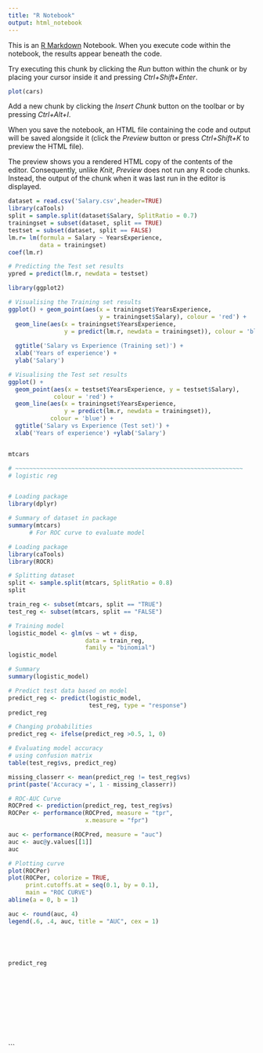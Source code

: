 ```yaml
---
title: "R Notebook"
output: html_notebook
---
```


This is an [R Markdown](http://rmarkdown.rstudio.com) Notebook. When you execute code within the notebook, the results appear beneath the code. 

Try executing this chunk by clicking the *Run* button within the chunk or by placing your cursor inside it and pressing *Ctrl+Shift+Enter*. 

```r
plot(cars)
```

Add a new chunk by clicking the *Insert Chunk* button on the toolbar or by pressing *Ctrl+Alt+I*.

When you save the notebook, an HTML file containing the code and output will be saved alongside it (click the *Preview* button or press *Ctrl+Shift+K* to preview the HTML file).

The preview shows you a rendered HTML copy of the contents of the editor. Consequently, unlike *Knit*, *Preview* does not run any R code chunks. Instead, the output of the chunk when it was last run in the editor is displayed.




```r
dataset = read.csv('Salary.csv',header=TRUE)
library(caTools)
split = sample.split(dataset$Salary, SplitRatio = 0.7)
trainingset = subset(dataset, split == TRUE)
testset = subset(dataset, split == FALSE)
lm.r= lm(formula = Salary ~ YearsExperience,
         data = trainingset)
coef(lm.r)

# Predicting the Test set results
ypred = predict(lm.r, newdata = testset)

library(ggplot2)

# Visualising the Training set results
ggplot() + geom_point(aes(x = trainingset$YearsExperience,
                          y = trainingset$Salary), colour = 'red') +
  geom_line(aes(x = trainingset$YearsExperience,
                y = predict(lm.r, newdata = trainingset)), colour = 'blue') +
  
  ggtitle('Salary vs Experience (Training set)') +
  xlab('Years of experience') +
  ylab('Salary')

# Visualising the Test set results
ggplot() +
  geom_point(aes(x = testset$YearsExperience, y = testset$Salary),
             colour = 'red') +
  geom_line(aes(x = trainingset$YearsExperience,
                y = predict(lm.r, newdata = trainingset)),
            colour = 'blue') +
  ggtitle('Salary vs Experience (Test set)') +
  xlab('Years of experience') +ylab('Salary')
```


```r
```
```r
mtcars
```


```r

# ~~~~~~~~~~~~~~~~~~~~~~~~~~~~~~~~~~~~~~~~~~~~~~~~~~~~~~~~~~~~~~~~~
# logistic reg


# Loading package
library(dplyr)

# Summary of dataset in package
summary(mtcars)
      # For ROC curve to evaluate model

# Loading package
library(caTools)
library(ROCR) 

# Splitting dataset
split <- sample.split(mtcars, SplitRatio = 0.8)
split

train_reg <- subset(mtcars, split == "TRUE")
test_reg <- subset(mtcars, split == "FALSE")

# Training model
logistic_model <- glm(vs ~ wt + disp, 
                      data = train_reg, 
                      family = "binomial")
logistic_model

# Summary
summary(logistic_model)

# Predict test data based on model
predict_reg <- predict(logistic_model, 
                       test_reg, type = "response")
predict_reg  

# Changing probabilities
predict_reg <- ifelse(predict_reg >0.5, 1, 0)

# Evaluating model accuracy
# using confusion matrix
table(test_reg$vs, predict_reg)

missing_classerr <- mean(predict_reg != test_reg$vs)
print(paste('Accuracy =', 1 - missing_classerr))

# ROC-AUC Curve
ROCPred <- prediction(predict_reg, test_reg$vs) 
ROCPer <- performance(ROCPred, measure = "tpr", 
                      x.measure = "fpr")

auc <- performance(ROCPred, measure = "auc")
auc <- auc@y.values[[1]]
auc

# Plotting curve
plot(ROCPer)
plot(ROCPer, colorize = TRUE, 
     print.cutoffs.at = seq(0.1, by = 0.1), 
     main = "ROC CURVE")
abline(a = 0, b = 1)

auc <- round(auc, 4)
legend(.6, .4, auc, title = "AUC", cex = 1)


```


```r
```


```r
```


```r
```


```r
```


```r
predict_reg
```


```r
```


```r
```


```r
```


```r
```


```r
```


```r
```


```r
```


```r
```


```r
```


```r
```

```

